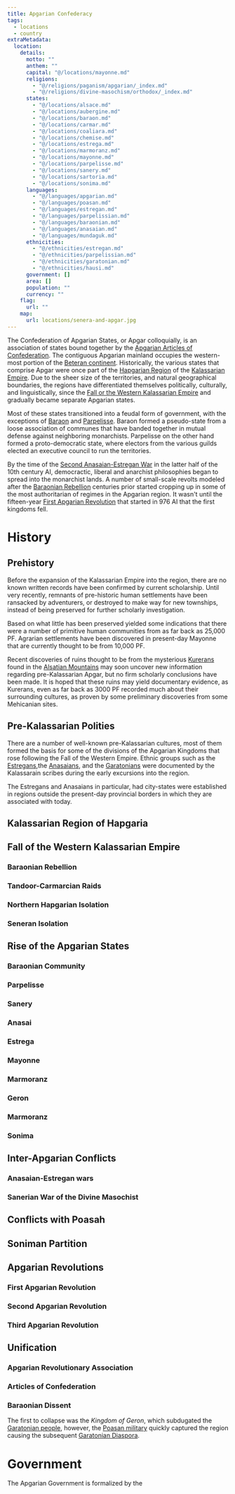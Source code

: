 ```yaml
---
title: Apgarian Confederacy
tags:
  - locations
  - country
extraMetadata:
  location:
    details:
      motto: ""
      anthem: ""
      capital: "@/locations/mayonne.md"
      religions:
        - "@/religions/paganism/apgarian/_index.md"
        - "@/religions/divine-masochism/orthodox/_index.md"
      states:
        - "@/locations/alsace.md"
        - "@/locations/aubergine.md"
        - "@/locations/baraon.md"
        - "@/locations/carmar.md"
        - "@/locations/coaliara.md"
        - "@/locations/chemise.md"
        - "@/locations/estrega.md"
        - "@/locations/marmoranz.md"
        - "@/locations/mayonne.md"
        - "@/locations/parpelisse.md"
        - "@/locations/sanery.md"
        - "@/locations/sartoria.md"
        - "@/locations/sonima.md"
      languages:
        - "@/languages/apgarian.md"
        - "@/languages/poasan.md"
        - "@/languages/estregan.md"
        - "@/languages/parpelissian.md"
        - "@/languages/baraonian.md"
        - "@/languages/anasaian.md"
        - "@/languages/mundaguk.md"
      ethnicities:
        - "@/ethnicities/estregan.md"
        - "@/ethnicities/parpelissian.md"
        - "@/ethnicities/garatonian.md"
        - "@/ethnicities/hausi.md"
      government: []
      area: []
      population: ""
      currency: ""
    flag:
      url: ""
    map:
      url: locations/senera-and-apgar.jpg
---
```


The Confederation of Apgarian States, or Apgar colloquially, is an association
of states bound together by the
[Apgarian Articles of Confederation](../notes/apgarian-articles-of-confederation.mdx).
The contiguous Apgarian mainland occupies the western-most portion of the
[Beteran continent](./betera/index.mdx). Historically, the various states that
comprise Apgar were once part of the [Hapgarian Region](./hapgaria.mdx) of the
[Kalassarian Empire](../organizations/kalassarian-empire.mdx). Due to the sheer
size of the territories, and natural geographical boundaries, the regions have
differentiated themselves politically, culturally, and linguistically, since the
[Fall or the Western Kalassarian Empire](../events/fall-of-the-western-kalassarian-empire.mdx)
and gradually became separate Apgarian states.

Most of these states transitioned into a feudal form of government, with the
exceptions of [Baraon](./baraon.mdx) and [Parpelisse](./parpelisse.mdx). Baraon
formed a pseudo-state from a loose association of communes that have banded
together in mutual defense against neighboring monarchists. Parpelisse on the
other hand formed a proto-democratic state, where electors from the various
guilds elected an executive council to run the territories.

By the time of the
[Second Anasaian-Estregan War](../events/second-anasaian-estregan-war.mdx) in
the latter half of the 10th century AI, democractic, liberal and anarchist
philosophies began to spread into the monarchist lands. A number of small-scale
revolts modeled after the
[Baraonian Rebellion](../events/baraonian-rebellion.mdx) centuries prior started
cropping up in some of the most authoritarian of regimes in the Apgarian region.
It wasn't until the fifteen-year
[First Apgarian Revolution](../events/first-apgarian-revolution.mdx) that
started in 976 AI that the first kingdoms fell.

# History

## Prehistory

Before the expansion of the Kalassarian Empire into the region, there are no
known written records have been confirmed by current scholarship. Until very
recently, remnants of pre-historic human settlements have been ransacked by
adventurers, or destroyed to make way for new townships, instead of being
preserved for further scholarly investigation.

Based on what little has been preserved yielded some indications that there were
a number of primitive human communities from as far back as 25,000 PF. Agrarian
settlements have been discovered in present-day Mayonne that are currently
thought to be from 10,000 PF.

Recent discoveries of ruins thought to be from the mysterious
[Kurerans](../species/kureran.mdx) found in the
[Alsatian Mountains](./alsatian-mountains.mdx) may soon uncover new information
regarding pre-Kalassarian Apgar, but no firm scholarly conclusions have been
made. It is hoped that these ruins may yield documentary evidence, as Kurerans,
even as far back as 3000 PF recorded much about their surrounding cultures, as
proven by some preliminary discoveries from some Mehicanian sites.

## Pre-Kalassarian Polities

<Stub />

There are a number of well-known pre-Kalassarian cultures, most of them formed
the basis for some of the divisions of the Apgarian Kingdoms that rose following
the Fall of the Western Empire. Ethnic groups such as the
[Estregans](../ethnicities/estregan.mdx),the
[Anasaians](../ethnicities/estregan.mdx), and the
[Garatonians](../ethnicities/garatonian.mdx) were documented by the Kalassarain
scribes during the early excursions into the region.

The Estregans and Anasaians in particular, had city-states were established in
regions outside the present-day provincial borders in which they are associated
with today.

## Kalassarian Region of Hapgaria

## Fall of the Western Kalassarian Empire

<SeeAlso href="../events/fall-of-the-western-kalassarian-empire.mdx" />

### Baraonian Rebellion

### Tandoor-Carmarcian Raids

### Northern Hapgarian Isolation

### Seneran Isolation

## Rise of the Apgarian States

### Baraonian Community

### Parpelisse

### Sanery

### Anasai

### Estrega

### Mayonne

### Marmoranz

### Geron

### Marmoranz

### Sonima

## Inter-Apgarian Conflicts

### Anasaian-Estregan wars

### Sanerian War of the Divine Masochist

## Conflicts with Poasah

## Soniman Partition

## Apgarian Revolutions

### First Apgarian Revolution

### Second Apgarian Revolution

### Third Apgarian Revolution

## Unification

### Apgarian Revolutionary Association

### Articles of Confederation

### Baraonian Dissent

The first to collapse was the _Kingdom of Geron_, which subdugated the
[Garatonian people](../ethnicities/garatonian.mdx), however, the
[Poasan military](./poasah.mdx#armed-forces) quickly captured the region causing
the subsequent [Garatonian Diaspora](../events/garatonian-diaspora.mdx).

# Government

The Apgarian Government is formalized by the
